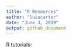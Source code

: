 ```yaml
---
title: "R Resources"
author: "luiscartor"
date: "June 3, 2019"
output: github_document
---
```


R tutorials:


